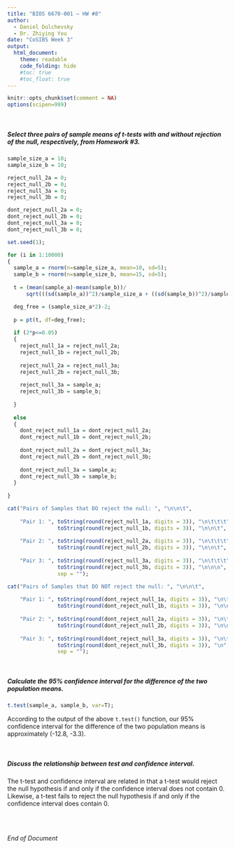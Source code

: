 ```yaml
---
title: "BIOS 6670-001 — HW #8"
author: 
  - Daniel Dulchevsky
  - Dr. Zhiying You
date: "CoSIBS Week 3"
output: 
  html_document:
    theme: readable
    code_folding: hide
    #toc: true
    #toc_float: true
---
```

```r
knitr::opts_chunk$set(comment = NA)
options(scipen=999)
```
<br/>

##### Select three pairs of sample means of t-tests with and without rejection of the null, respectively, from Homework #3.

```r
sample_size_a = 10;
sample_size_b = 10;

reject_null_2a = 0;
reject_null_2b = 0;
reject_null_3a = 0;
reject_null_3b = 0;

dont_reject_null_2a = 0;
dont_reject_null_2b = 0;
dont_reject_null_3a = 0;
dont_reject_null_3b = 0;

set.seed(1);

for (i in 1:10000)
{
  sample_a = rnorm(n=sample_size_a, mean=10, sd=5);
  sample_b = rnorm(n=sample_size_b, mean=15, sd=5);
  
  t = (mean(sample_a)-mean(sample_b))/
      sqrt(((sd(sample_a))^2)/sample_size_a + ((sd(sample_b))^2)/sample_size_b);

  deg_free = (sample_size_a*2)-2;
  
  p = pt(t, df=deg_free);
  
  if (2*p<=0.05)
  {
    reject_null_1a = reject_null_2a;
    reject_null_1b = reject_null_2b;
    
    reject_null_2a = reject_null_3a;
    reject_null_2b = reject_null_3b;
    
    reject_null_3a = sample_a;
    reject_null_3b = sample_b;
    
  }
  
  else
  {
    dont_reject_null_1a = dont_reject_null_2a;
    dont_reject_null_1b = dont_reject_null_2b;
    
    dont_reject_null_2a = dont_reject_null_3a;
    dont_reject_null_2b = dont_reject_null_3b;
    
    dont_reject_null_3a = sample_a;
    dont_reject_null_3b = sample_b;
  }
  
}

cat("Pairs of Samples that DO reject the null: ", "\n\n\t", 
    
    "Pair 1: ", toString(round(reject_null_1a, digits = 3)), "\n\t\t\t", 
                toString(round(reject_null_1b, digits = 3)), "\n\n\t",
    
    "Pair 2: ", toString(round(reject_null_2a, digits = 3)), "\n\t\t\t", 
                toString(round(reject_null_2b, digits = 3)), "\n\n\t",
    
    "Pair 3: ", toString(round(reject_null_3a, digits = 3)), "\n\t\t\t", 
                toString(round(reject_null_3b, digits = 3)), "\n\n\n", 
                sep = "");

cat("Pairs of Samples that DO NOT reject the null: ", "\n\n\t", 
    
    "Pair 1: ", toString(round(dont_reject_null_1a, digits = 3)), "\n\t\t\t", 
                toString(round(dont_reject_null_1b, digits = 3)), "\n\n\t",
    
    "Pair 2: ", toString(round(dont_reject_null_2a, digits = 3)), "\n\t\t\t", 
                toString(round(dont_reject_null_2b, digits = 3)), "\n\n\t",
    
    "Pair 3: ", toString(round(dont_reject_null_3a, digits = 3)), "\n\t\t\t", 
                toString(round(dont_reject_null_3b, digits = 3)), "\n", 
                sep = "");
```
<br/>

##### Calculate the 95% confidence interval for the difference of the two population means.
```r
t.test(sample_a, sample_b, var=T);
```
According to the output of the above `t.test()` function, our 95% confidence interval for the difference of the two population means is approximately (-12.8, -3.3).

<br/>

##### Discuss the relationship between test and confidence interval.
The t-test and confidence interval are related in that a t-test would reject the null hypothesis if and only if the confidence interval does not contain 0. Likewise, a t-test fails to reject the null hypothesis if and only if the confidence interval does contain 0.

<br/>
$~$
<br/>

*End of Document*